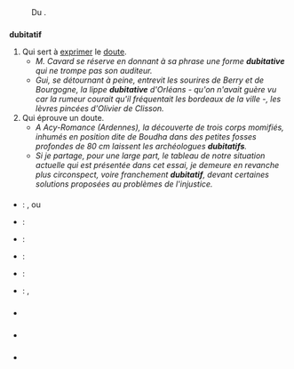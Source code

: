 == {{langue|fr}} ==
=== {{S|étymologie}} ===
: Du {{étyl|la|fr|mot=dubitativus}}.

=== {{S|adjectif|fr}} ===
{{fr-accord-f|dubitati|dy.bi.ta.ti}}
'''dubitatif'''
# Qui sert à [[exprimer]] le [[doute]].
#* '' M. Cavard se réserve en donnant à sa phrase une forme '''dubitative''' qui ne trompe pas son auditeur.'' {{source|{{w|Joseph Caillaux}}, ''Mes Mémoires, I, Ma jeunesse orgueilleuse'', 1942}}
#* ''Gui, se détournant à peine, entrevit les sourires de Berry et de Bourgogne, la lippe '''dubitative''' d'Orléans - qu'on n'avait guère vu car la rumeur courait qu'il fréquentait les bordeaux de la ville -, les lèvres pincées d'Olivier de Clisson.'' {{source|{{w|Pierre Naudin}}, ''Les fureurs de l'été'', éd. Aubéron, 1999, p. 328}}
# Qui éprouve un doute.
#* ''A Acy-Romance (Ardennes), la découverte de trois corps momifiés, inhumés en position dite de Boudha dans des petites fosses profondes de 80 cm laissent les archéologues '''dubitatifs'''.'' {{source|Bernard Rio, ''L'arbre philosophal'', L’Age d’Homme, 2001, p. 267}}
#* ''Si je partage, pour une large part, le tableau de notre situation actuelle qui est présentée dans cet essai, je demeure en revanche plus circonspect, voire franchement '''dubitatif''', devant certaines solutions proposées au problèmes de l'injustice.'' {{source|Daniel D. Jacques, « Justice et liberté », in ''[[w:Argument (revue)|Argument]]'', vol. 19, n° 1, automne-hiver 2017, p. 138}}

==== {{S|traductions}} ====
{{trad-début}}
* {{T|en}} : {{trad+|en|dubious}}, {{trad+|en|sceptical}} {{Grande-Bretagne|nocat=1}} ou {{trad+|en|skeptical}} {{États-Unis|nocat=1}}
* {{T|es}} : {{trad+|es|dubitativo}}
* {{T|el}} : {{trad+|el|διστακτικός|tr=dhistaktikós}}
* {{T|io}} : {{trad-|io|dubitala}}
* {{T|it}} : {{trad-|it|dubitativo}}
* {{T|nl}} : {{trad+|nl|twijfelend}}, {{trad+|nl|sceptisch}}
{{trad-fin}}

=== {{S|prononciation}} ===
* {{écouter|lang=fr|Suisse (canton du Valais)|audio=LL-Q150 (fra)-DSwissK-dubitatif.wav}}

=== {{S|voir aussi}} ===
* {{Le Dico des Ados}}

=== {{S|références}} ===
* {{Import:DAF8}}
